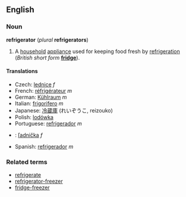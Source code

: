 ==English==
===Noun===
'''refrigerator''' (''plural'' '''refrigerators''')

#A [[household]] [[appliance]] used for keeping food fresh by [[refrigeration]] (''British short form'' '''[[fridge]]''').

====Translations====
*Czech: [[lednice]] ''f''
*French: [[réfrigérateur]] ''m''
*German: [[Kühlraum]] ''m''
*Italian: [[frigorifero]] ''m''
*Japanese: [[冷蔵庫]] (れいぞうこ, reizouko)
*Polish: [[lodówka]]
*Portuguese: [[refrigerador]] ''m''
*{{sk}}: [[ľadnička]] ''f''
*Spanish: [[refrigerador]] ''m''

===Related terms===
*[[refrigerate]]
*[[refrigerator-freezer]]
*[[fridge-freezer]]